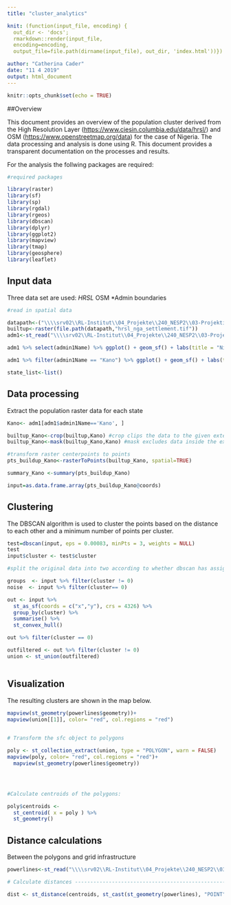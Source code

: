 ```yaml
---
title: "cluster_analytics"

knit: (function(input_file, encoding) {
  out_dir <- 'docs';
  rmarkdown::render(input_file,
  encoding=encoding,
  output_file=file.path(dirname(input_file), out_dir, 'index.html'))})

author: "Catherina Cader"
date: "11 4 2019"
output: html_document
---
```


```r
knitr::opts_chunk$set(echo = TRUE)
```

##Overview 

This document provides an overview of the population cluster derived from the High Resolution Layer (<https://www.ciesin.columbia.edu/data/hrsl/>) and OSM (<https://www.openstreetmap.org/data>) for the case of Nigeria.
The data processing and analysis is done using R. This document provides a transparent documentation on the processes and results.

For the analysis the follwing packages are required:
```r
#required packages

library(raster)
library(sf)
library(sp)
library(rgdal)
library(rgeos)
library(dbscan)
library(dplyr)
library(ggplot2)
library(mapview)
library(tmap)
library(geosphere)
library(leaflet)

```


## Input data 

Three data set are used:
*HRSL
*OSM
*Admin boundaries

```r

#read in spatial data

datapath<-("\\\\srv02\\RL-Institut\\04_Projekte\\240_NESP2\\03-Projektinhalte\\02_Data\\02_Data_from_online_sources\\05_Population_data\\hrsl_nga_v1")
builtup<-raster(file.path(datapath,"hrsl_nga_settlement.tif"))
adm1<-st_read("\\\\srv02\\RL-Institut\\04_Projekte\\240_NESP2\\03-Projektinhalte\\02_Data\\02_Data_from_online_sources\\04_Administrative_Boundaries\\nga_admbnda_adm1_osgof")

adm1 %>% select(admin1Name) %>% ggplot() + geom_sf() + labs(title = "Nigeria")

adm1 %>% filter(admin1Name == "Kano") %>% ggplot() + geom_sf() + labs(title = "Kano")

state_list<-list()


```


## Data processing

Extract the population raster data for each state

```r
Kano<- adm1[adm1$admin1Name=='Kano', ]

builtup_Kano<-crop(builtup,Kano) #crop clips the data to the given extent
builtup_Kano<-mask(builtup_Kano,Kano) #mask excludes data inside the extent but outside the specified shape

#transform raster centerpoints to points
pts_buildup_Kano<-rasterToPoints(builtup_Kano, spatial=TRUE)

summary_Kano <-summary(pts_buildup_Kano)

input=as.data.frame.array(pts_buildup_Kano@coords)


```

## Clustering

The DBSCAN algorithm is used to cluster the points based on the distance to each other and a minimum number of points per cluster.

```r

test=dbscan(input, eps = 0.00083, minPts = 3, weights = NULL)
test
input$cluster <- test$cluster

#split the original data into two according to whether dbscan has assigned or cluster or noise.

groups  <- input %>% filter(cluster != 0)
noise  <- input %>% filter(cluster== 0)

out <- input %>% 
  st_as_sf(coords = c("x","y"), crs = 4326) %>%
  group_by(cluster) %>% 
  summarise() %>% 
  st_convex_hull()

out %>% filter(cluster == 0) 

outfiltered <- out %>% filter(cluster != 0)
union <- st_union(outfiltered)



```

## Visualization

The resulting clusters are shown in the map below.


```r

mapview(st_geometry(powerlines$geometry))+
mapview(union[[1]], color= "red", col.regions = "red")
  

# Transform the sfc object to polygons

poly <- st_collection_extract(union, type = "POLYGON", warn = FALSE)
mapview(poly, color= "red", col.regions = "red")+
  mapview(st_geometry(powerlines$geometry))




#Calculate centroids of the polygons:

poly$centroids <-
  st_centroid( x = poly ) %>%
  st_geometry()

```
## Distance calculations

Between the polygons and grid infrastructure


```r

powerlines<-st_read("\\\\srv02\\RL-Institut\\04_Projekte\\240_NESP2\\03-Projektinhalte\\02_Data\\02_Data_from_online_sources\\06_power_infrastructure\\columbia_grid_tracking\\kedco-grid-data-2016-shapefiles\\KEDCO_Grid_Data_Simplified_06172015_with_overlaps_removed.shp")

# Calculate distances -----------------------------------------------------

dist <- st_distance(centroids, st_cast(st_geometry(powerlines), "POINT"), by_element = TRUE) 

```